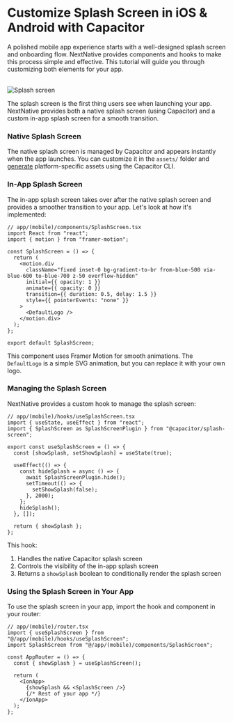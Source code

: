 # Customize Splash Screen in iOS & Android with Capacitor

A polished mobile app experience starts with a well-designed splash screen and onboarding flow. NextNative provides components and hooks to make this process simple and effective. This tutorial will guide you through customizing both elements for your app.

<br />

<Image src="/splash-screen.gif" alt="Splash screen" width={300} height={300} />

The splash screen is the first thing users see when launching your app. NextNative provides both a native splash screen (using Capacitor) and a custom in-app splash screen for a smooth transition.

### Native Splash Screen

The native splash screen is managed by Capacitor and appears instantly when the app launches. You can customize it in the `assets/` folder and [generate](https://capacitorjs.com/docs/guides/splash-screens-and-icons) platform-specific assets using the Capacitor CLI.

### In-App Splash Screen

The in-app splash screen takes over after the native splash screen and provides a smoother transition to your app. Let's look at how it's implemented:

```tsx
// app/(mobile)/components/SplashScreen.tsx
import React from "react";
import { motion } from "framer-motion";

const SplashScreen = () => {
  return (
    <motion.div
      className="fixed inset-0 bg-gradient-to-br from-blue-500 via-blue-600 to-blue-700 z-50 overflow-hidden"
      initial={{ opacity: 1 }}
      animate={{ opacity: 0 }}
      transition={{ duration: 0.5, delay: 1.5 }}
      style={{ pointerEvents: "none" }}
    >
      <DefaultLogo />
    </motion.div>
  );
};

export default SplashScreen;
```

This component uses Framer Motion for smooth animations. The `DefaultLogo` is a simple SVG animation, but you can replace it with your own logo.

### Managing the Splash Screen

NextNative provides a custom hook to manage the splash screen:

```tsx
// app/(mobile)/hooks/useSplashScreen.tsx
import { useState, useEffect } from "react";
import { SplashScreen as SplashScreenPlugin } from "@capacitor/splash-screen";

export const useSplashScreen = () => {
  const [showSplash, setShowSplash] = useState(true);

  useEffect(() => {
    const hideSplash = async () => {
      await SplashScreenPlugin.hide();
      setTimeout(() => {
        setShowSplash(false);
      }, 2000);
    };
    hideSplash();
  }, []);

  return { showSplash };
};
```

This hook:

1. Handles the native Capacitor splash screen
2. Controls the visibility of the in-app splash screen
3. Returns a `showSplash` boolean to conditionally render the splash screen

### Using the Splash Screen in Your App

To use the splash screen in your app, import the hook and component in your router:

```tsx
// app/(mobile)/router.tsx
import { useSplashScreen } from "@/app/(mobile)/hooks/useSplashScreen";
import SplashScreen from "@/app/(mobile)/components/SplashScreen";

const AppRouter = () => {
  const { showSplash } = useSplashScreen();

  return (
    <IonApp>
      {showSplash && <SplashScreen />}
      {/* Rest of your app */}
    </IonApp>
  );
};
```
